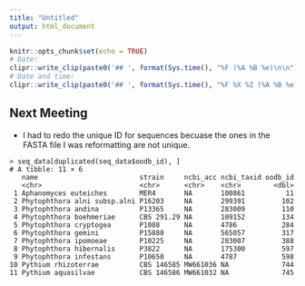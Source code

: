```yaml
---
title: "Untitled"
output: html_document
---
```


```r
knitr::opts_chunk$set(echo = TRUE)
# Date: 
clipr::write_clip(paste0('## ', format(Sys.time(), "%F (%A %B %e)\n\n")))
# Date and time:
clipr::write_clip(paste0('## ', format(Sys.time(), "%F %X %Z (%A %B %e)\n\n")))
```

## Next Meeting

* I had to redo the unique ID for sequences becuase the ones in the FASTA file I was reformatting are not unique.

```
> seq_data[duplicated(seq_data$oodb_id), ]
# A tibble: 11 × 6
   name                         strain     ncbi_acc ncbi_taxid oodb_id
   <chr>                        <chr>      <chr>    <chr>        <dbl>
 1 Aphanomyces euteiches        MER4       NA       100861          11
 2 Phytophthora alni subsp.alni P16203     NA       299391         102
 3 Phytophthora andina          P13365     NA       283009         110
 4 Phytophthora boehmeriae      CBS 291.29 NA       109152         134
 5 Phytophthora cryptogea       P1088      NA       4786           284
 6 Phytophthora gemini          P15880     NA       565057         317
 7 Phytophthora ipomoeae        P10225     NA       283007         388
 8 Phytophthora hibernalis      P3822      NA       175300         597
 9 Phytophthora infestans       P10650     NA       4787           598
10 Pythium rhizoterrae          CBS 146585 MW661036 NA             744
11 Pythium aquasilvae           CBS 146586 MW661032 NA             745
```
